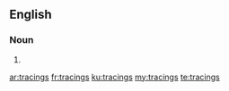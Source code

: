==English==

===Noun===
{{head|en|plural}}

# {{plural of|tracing|lang=en}}

[[ar:tracings]]
[[fr:tracings]]
[[ku:tracings]]
[[my:tracings]]
[[te:tracings]]